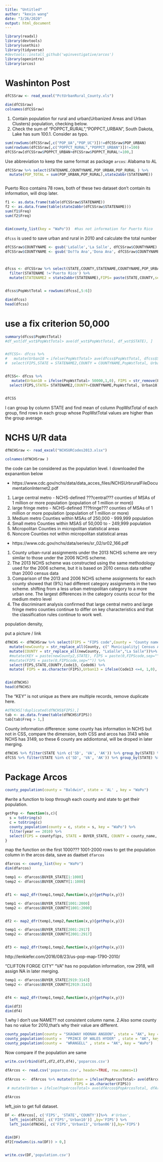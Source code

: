 ```yaml
---
title: "Untitled"
author: "kexin wang"
date: "3/26/2020"
output: html_document
---
```

```r
library(readxl)
library(devtools)
library(usethis)
library(tidyverse)
#devtools::install_github('wpinvestigative/arcos')
library(openintro)
library(arcos)
```
# Washinton Post
```r
dfCSSraw <- read_excel("PctUrbanRural_County.xls")

dim(dfCSSraw)
colnames(dfCSSraw)
```

1. Contain population for rural and urban(Urbanized Areas and Urban Clusters) population, checking below.
2. Check the sum of "POPPCT_RURAL","POPPCT_URBAN", South Dakota, Lake has sum 100.1. Consider as typo.

```r
sum(rowSums(dfCSSraw[,c("POP_UA","POP_UC")])!=dfCSSraw$POP_URBAN) 
sum(rowSums(dfCSSraw[,c("POPPCT_RURAL","POPPCT_URBAN")])!=100) 
dfCSSraw[dfCSSraw$POPPCT_URBAN+dfCSSraw$POPPCT_RURAL!=100,]
```

Use abbreviation to keep the same format as package `arcos`: Alabama to AL 


```r
dfCSSraw %>% select(STATENAME,COUNTYNAME,POP_URBAN,POP_RURAL ) %>%
  mutate(POP_TOTAL = sum(POP_URBAN,POP_RURAL),state2abbr(STATENAME))



```

Puerto Rico contains 78 rows, both of these two dataset don't contain its information, will drop later.

```r
f1 <- as.data.frame(table(dfCSSraw$STATENAME))
f2 <- as.data.frame(table(state2abbr(dfCSSraw$STATENAME)))
sum(f1$Freq)
sum(f2$Freq)


dim(county_list(key = "WaPo"))  #has not information for Puerto Rico
```

`dfcss` is used to save urban and rural in 2010 and calculate the total number 

```r
dfCSSraw$COUNTYNAME <- gsub('LaSalle','La Salle', dfCSSraw$COUNTYNAME)
dfCSSraw$COUNTYNAME <- gsub('Do??a Ana','Dona Ana', dfCSSraw$COUNTYNAME)



dfcss <- dfCSSraw %>% select(STATE,COUNTY,STATENAME,COUNTYNAME,POP_URBAN,POPPCT_URBAN,POP_RURAL,POPPCT_RURAL) %>%
  filter(STATENAME !='Puerto Rico') %>%
  mutate(STATENAME2 = state2abbr(STATENAME),FIPS= paste(STATE,COUNTY,sep=""))


dfcss$PopWstTotal = rowSums(dfcss[,5:6])

dim(dfcss)
head(dfcss)
```


# use a fix criterion 50,000


```r
summary(dfcss$PopWstTotal)
#df_wst[df_wst$PopWstTotal> ave(df_wst$PopWstTotal, df_wst$STATE), ]


#dfCSS<- dfcss %>%
#   mutate(Urban10 = ifelse(PopWstTotal> ave(dfcss$PopWstTotal, dfcss$STATE),1,0))  %>%
#  select(FIPS,STATE = STATENAME2,COUNTY = COUNTYNAME,PopWstTotal, Urban10)


dfCSS<- dfcss %>%
   mutate(Urban10 = ifelse(PopWstTotal> 50000,1,0), FIPS = str_remove(FIPS, "^0+"))  %>%
  select(FIPS,STATE= STATENAME2,COUNTY=COUNTYNAME,PopWstTotal, Urban10)


dfCSS
```
I can group by column STATE and find mean of column PopWstTotal of each group, find rows in each group whose PopWstTotal values are higher than the group average.


# NCHS U/R data

```r
dfNCHSraw <- read_excel("NCHSURCodes2013.xlsx")

colnames(dfNCHSraw )
```


the code can be considered as the population level. I downloaded the expanantion below 

- https://www.cdc.gov/nchs/data/data_acces_files/NCHSUrbruralFileDocumentationInternet2.pdf

1. Large central metro -  NCHS-defined ???central??? counties of MSAs of 1 million or more population (population of 1 million or more))
2. large fringe metro - NCHS-defined ???fringe??? counties of MSAs of 1 million or more population   (population of 1 million or more)
3. Medium metro Counties within MSAs of 250,000 - 999,999 population
4. Small metro Counties within MSAS of 50,000 to - 249,999 population
5. Micropolitan Counties in micropolitan statistical areas
6. Noncore Counties not within micropolitan statistical areas

- https://www.cdc.gov/nchs/data/series/sr_02/sr02_166.pdf
1. County urban-rural assignments under the 2013 NCHS scheme are very similar to those under the 2006 NCHS scheme.
2. The 2013 NCHS scheme was constructed using the same methodology used for the 2006 scheme, but it is based on 2010 census data rather than 2000 census data
3. Comparison of the 2013 and 2006
NCHS scheme assignments for each
county showed that (9%) had
different category assignments in the
two scheme. shifting from
a less urban metropolitan category to a
more urban one. The largest differences in the
category counts occur for the medium
metro level
4. The discriminant analysis confirmed that
large central metro and large fringe
metro counties continue to differ on key
characteristics and that the classification
rules continue to work well.





population density,

put a picture / link

```r

dfNCHS <- dfNCHSraw %>% select(FIPS = "FIPS code",County = 'County name', STATE = 'State Abr.', Code13 ='2013 code' , Code06 ='2006 code') %>%
  mutate(newCounty = str_replace_all(County, c(" Municipality| Census Area| Borough| City and Borough| County| city| Parish"),"")) %>%
  mutate(COUNTY = str_replace_all(newCounty, "LaSalle","La Salle"))%>%
  #mutate(KEY = paste(newCounty2,STATE), FIPS = paste(0,FIPScode,sep="")) %>%
  #mutate(FIPS = paste(0,FIPScode,sep="")) %>%
  select(FIPS,STATE,COUNTY,Code13, Code06) %>%
  mutate( FIPS = as.character(FIPS),Urban13 = ifelse(Code13 <=4, 1,0), Urban06 = ifelse(Code06 <=4, 1,0))   #population larger than 50,000


dim(dfNCHS)
head(dfNCHS)
```

The "KEY" is not unique as there are multiple records, remove duplicate here.

```r

#dfNCHS[!duplicated(dfNCHS$FIPS),]
tab <- as.data.frame(table(dfNCHS$FIPS))
tab[tab$Freq > 1,]

```

County information difference:
some county has information in NCHS but not in CSS, compare the dimension, both CSS and arcos has 3143 while NCHS has 3149, so these 6 county are addiontonal, will be droped in later merging.

```r
dfNCHS %>% filter(STATE %in% c('SD', 'VA', 'AK')) %>% group_by(STATE) %>% tally()
dfCSS %>% filter(STATE %in% c('SD', 'VA', 'AK')) %>% group_by(STATE) %>% tally() 
```




# Package Arcos

```r
county_population(county = "Baldwin", state = 'AL' , key = "WaPo")
```

#write a function to loop through each county and state to get their population.

```r
getPop <- function(s,c){
  s = toString(s)
  c = toString(c)  
  county_population(county = c, state = s, key = "WaPo") %>%
  filter(year == 2010) %>%
  select(FIPS = countyfips, STATE = BUYER_STATE, COUNTY = county_name, PopArcosTotal=population)
}
```


map the function on the first 1000??? 1001-2000 rows to get the population column in the arcos data, save as daatset `dfarcos`

```r
dfarcos <- county_list(key = "WaPo") 
dim(dfarcos)
```

```r
temp1 <- dfarcos$BUYER_STATE[1:1000]
temp2 <- dfarcos$BUYER_COUNTY[1:1000]


df1 <- map2_dfr(temp1,temp2,function(x,y){getPop(x,y)})
```

```r
temp1 <- dfarcos$BUYER_STATE[1001:2000]
temp2 <- dfarcos$BUYER_COUNTY[1001:2000]


df2 <- map2_dfr(temp1,temp2,function(x,y){getPop(x,y)})
```

```r
temp1 <- dfarcos$BUYER_STATE[2001:2917]
temp2 <- dfarcos$BUYER_COUNTY[2001:2917]


df3 <- map2_dfr(temp1,temp2,function(x,y){getPop(x,y)})
```

http://lenkiefer.com/2016/08/23/us-pop-map-1790-2010/


"CLIFTON FORGE CITY" "VA" has no population information, row 2918, will assign NA in later merging.

```r
temp1 <- dfarcos$BUYER_STATE[2919:3143]
temp2 <- dfarcos$BUYER_COUNTY[2919:3143]


df4 <- map2_dfr(temp1,temp2,function(x,y){getPop(x,y)})
```




```r
dim(df3)
dim(df4)
```

1.why I don't use NAME?? not consistent column name. 
2.Also some county has no value for 2010,that's why their value are different.

```r
county_population(county = "SKAGWAY HOONAH ANGOON", state = "AK", key = "WaPo") 
county_population(county =  "PRINCE OF WALES HYDER" , state = "AK", key = "WaPo")
county_population(county =  "WRANGELL" , state = "AK", key = "WaPo") 
```

Now compare if the population are same

```r
write.csv(rbind(df1,df2,df3,df4),'poparcos.csv')

dfArcos <- read.csv('poparcos.csv', header=TRUE, row.names=1)
  
dfArcos <-  dfArcos %>% mutate(Urban = ifelse(PopArcosTotal> ave(dfArcos$PopArcosTotal, dfArcos$STATE),1,0),
                                FIPS = as.character(FIPS))
 # mutate(Urban = ifelse(PopArcosTotal> ave(dfArcos$PopArcosTotal, dfArcos$STATE),1,0),  KEY = as.character(KEY)) 

dfArcos
```




left_join to get full dataset.


```r
DF <- dfArcos[, c('FIPS', 'STATE','COUNTY')]%>%  #'Urban',
  left_join(dfCSS[, c('FIPS','Urban10')] ,by='FIPS') %>%
  left_join(dfNCHS[, c('FIPS','Urban13','Urban06')],by='FIPS') 


dim(DF)
df2[rowSums(is.na(DF)) > 0,]


write.csv(DF,'population.csv')

```